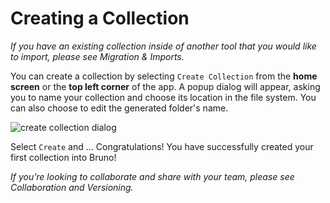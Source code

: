 # Creating a Collection 

*If you have an existing collection inside of another tool that you would like to import, please see Migration & Imports.*

You can create a collection by selecting `Create Collection` from the **home screen** or the **top left corner** of the app.
A popup dialog will appear, asking you to name your collection and choose its location in the file system. You can also choose to edit the generated folder's name.

![create collection dialog](/screenshots/new-collection.webp)

Select `Create` and ... Congratulations! You have successfully created your first collection into Bruno!

*If you’re looking to collaborate and share with your team, please see Collaboration and Versioning.* 
